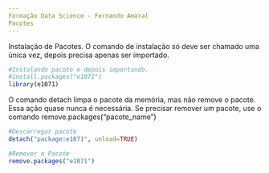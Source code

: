 ```yaml
---
Formação Data Science - Fernando Amaral
Pacotes
---
```

Instalação de Pacotes.
O comando de instalação só deve ser chamado uma única vez, depois precisa apenas ser importado.

```r
#Instalando pacote e depois importando.
#install.packages("e1071")
library(e1071)

```

O comando detach limpa o pacote da memória, mas não remove o pacote. Essa ação quase nunca é necessária. Se precisar remover um pacote, use o comando remove.packages("pacote_name")
```r
#Descarregar pacote
detach("package:e1071", unload=TRUE)

#Remover o Pacote
remove.packages("e1071")
```


